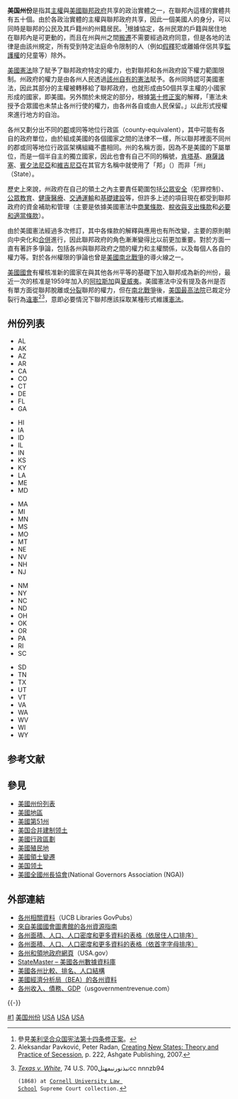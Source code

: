 {{noteTA
|G1=USState
|1=zh-cn:县; zh-tw:郡; zh-hk:縣;
|2=zh-cn:佐治亚; zh-tw:喬治亞; zh-hk:佐治亞;
|3=zh-cn:新澤西; zh-tw:紐澤西; 
|4=zh-cn:弗吉尼亞;zh-tw:維吉尼亞;zh-hk:維珍尼亞;
|5=zh-cn:艾奧瓦;zh-hk:艾奧瓦;zh-tw:愛荷華;
}}
{{Infobox subdivision type
| name               = 美國州份<br />State
| alt_name           = 邦; Commonwealth（[[肯塔基|肯塔基]]、[[麻薩諸塞|麻薩諸塞]]、[[賓夕法尼亞|賓夕法尼亞]]、[[維吉尼亞|維吉尼亞]]）
| alt_name1          =
| alt_name2          =
| alt_name3          =
| alt_name4          =
| map                = [[File:Map_of_USA_States_with_names_white.svg|290px]]
| category           = [[联邦制下的州|聯邦州]]
| territory          = {{flag|United States of America}}
| upper_unit         =
| start_date         =
| start_date1        =
| start_date2        =
| start_date3        =
| start_date4        =
| legislation_begin  =
| legislation_begin1 =
| legislation_begin2 =
| legislation_begin3 =
| legislation_begin4 =
| legislation_end    =
| legislation_end1   =
| legislation_end2   =
| legislation_end3   =
| legislation_end4   =
| end_date           =
| end_date1          =
| end_date2          =
| end_date3          =
| end_date4          =
| current_number     = 50
| number_date        =
| type               =
| type1              =
| type2              =
| type3              =
| type4              =
| status             =
| status1            =
| status2            =
| status3            =
| status4            =
| exofficio          =
| exofficio1         =
| exofficio2         =
| exofficio3         =
| exofficio4         =
| population_range   = 
| area_range         = 
| government         = {{link-en|美國各州政府|State governments of the United States|州政府}}
| government1        = 
| government2        = 
| government3        = 
| government4        = 
| subdivision        = 
| subdivision1       = 
| subdivision2       = 
| subdivision3       = 
| subdivision4       = 
}}
{{美国行政划分}}
'''美国州份'''是指其[[主權|主權]]與[[美國聯邦政府|美國聯邦政府]]共享的政治實體之一，在聯邦內這樣的實體共有五十個。由於各政治實體的主權與聯邦政府共享，因此一個美國人的身分，可以同時是聯邦的公民及其戶籍州的州籍居民。<ref>參見[[美利坚合众国宪法第十四条修正案|美利坚合众国宪法第十四条修正案]]。</ref>根據協定，各州民眾的戶籍與居住地在聯邦內是可更動的，而且在州與州之間[[出入境自由|搬遷]]不需要經過政府同意，但是各地的法律是由該州規定，所有受到特定法庭命令限制的人（例如[[假釋|假釋]]犯或離婚伴侶共享[[監護權|監護權]]的兒童等）除外。

[[美國憲法|美國憲法]]除了賦予了聯邦政府特定的權力，也對聯邦和各州政府設下權力範圍限制。州政府的權力是由各州人民透過[[美国州宪法|該州自有的憲法]]賦予。各州同時認可美國憲法，因此其部分的主權被轉移給了聯邦政府，也就形成由50個共享主權的小國家形成的國家，即美國。另外關於未規定的部分，根據[[美國憲法第十修正案|第十修正案]]的解釋，「憲法未授予合眾國也未禁止各州行使的權力，由各州各自或由人民保留。」以此形式授權來進行地方的自治。

各州又劃分出不同的[[县_(美国)|郡]]或同等地位行政區（county-equivalent），其中可能有各自的政府單位，由於組成美國的各個國家之間的法律不一樣，所以聯邦裡面不同州的郡或同等地位行政區架構組織不盡相同。州的名稱方面，因為不是美國的下屬單位，而是一個半自主的獨立國家，因此也會有自己不同的稱號，[[肯塔基州|肯塔基]]、[[麻薩諸塞州|麻薩諸塞]]、[[宾夕法尼亚州|賓夕法尼亞]]和[[弗吉尼亚州|維吉尼亞]]在其官方名稱中就使用了「邦」（{{link-en|Commonwealth|Commonwealth (U.S. state)}}）而非「州」（State）。

歷史上來說，州政府在自己的領土之內主要責任範圍包括[[美國警察#州警察|公眾安全]]（犯罪控制）、[[美国教育|公眾教育]]、[[美國醫療系統|健康醫療]]、[[美國交通|交通運輸]]和[[基础设施|基礎建設]]等，但許多上述的項目現在都受到聯邦政府的資金補助和管理（主要是依據美國憲法中[[美国宪法第一条#商業條款|商業條款]]、[[美国宪法第一条#列舉的權力|稅收與支出條款]]和[[美国宪法第一条#必要和適當條款|必要和適當條款]]）。

由於美國憲法經過多次修訂，其中各條款的解釋與應用也有所改變，主要的原則朝向中央化和[[合併原則|合併]]進行，因此聯邦政府的角色漸漸變得比以前更加重要。對於{{link-en|各州的權限|states' rights}}方面一直有著許多爭論，包括各州與聯邦政府之間的權力和主權關係，以及每個人各自的權力等。對於各州權限的爭論也曾是[[南北战争|美國南北戰爭]]的導火線之一。

[[美國國會|美國國會]]有權核准新的國家在與其他各州平等的基礎下加入聯邦成為新的州份，最近一次的核准是1959年加入的[[阿拉斯加|阿拉斯加]]與[[夏威夷|夏威夷]]。美國憲法中没有提及各州是否有單方面從聯邦脫離或[[国家分裂|分裂]]聯邦的權力，但在[[南北戰爭|南北戰爭]]後，[[美国最高法院|美国最高法院]]已裁定分裂行為[[違憲|違憲]]<ref name="books.google.com">Aleksandar Pavković, Peter Radan, [http://books.google.com/books?id=-IjHbPvp1W0C Creating New States: Theory and Practice of Secession], p. 222, Ashgate Publishing, 2007.</ref><ref name="Texas v. White">[http://www.law.cornell.edu/supct/html/historics/USSC_CR_0074_0700_ZO.html ''Texas v. White''], 74 U.S. 700نبذنورنبمهتلcc nnnzb94
 (1868) at [[康奈尔法学院|Cornell University Law School]] Supreme Court collection.</ref>，意即必要情況下聯邦應該採取某種形式維護[[憲法|憲法]]。

== 州份列表 ==
{{Main list|美國州份列表}}
{{col-begin}}
{{col-5}}
*AL{{flag|Alabama}}
*AK{{flag|Alaska}}
*AZ{{flag|Arizona}}
*AR{{flag|Arkansas}}
*CA{{flag|California}}
*CO{{flag|Colorado}}
*CT{{flag|Connecticut}}
*DE{{flag|Delaware}}
*FL{{flag|Florida}}
*GA{{flag|Georgia (U.S. state)}}
{{col-5}}
*HI{{flag|Hawaii}}
*IA{{flag|Iowa}}
*ID{{flag|Idaho}}
*IL{{flag|Illinois}}
*IN{{flag|Indiana}}
*KS{{flag|Kansas}}
*KY{{flag|Kentucky}}
*LA{{flag|Louisiana}}
*ME{{flag|Maine}}
*MD{{flag|Maryland}}
{{col-5}}
*MA{{flag|Massachusetts}}
*MI{{flag|Michigan}}
*MN{{flag|Minnesota}}
*MS{{flag|Mississippi}}
*MO{{flag|Missouri}}
*MT{{flag|Montana}}
*NE{{flag|Nebraska}}
*NV{{flag|Nevada}}
*NH{{flag|New Hampshire}}
*NJ{{flag|New Jersey}}
{{col-5}}
*NM{{flag|New Mexico}}
*NY{{flag|New York}}
*NC{{flag|North Carolina}}
*ND{{flag|North Dakota}}
*OH{{flag|Ohio}}
*OK{{flag|Oklahoma}}
*OR{{flag|Oregon}}
*PA{{flag|Pennsylvania}}
*RI{{flag|Rhode Island}}
*SC{{flag|South Carolina}} 
{{col-5}}
*SD{{flag|South Dakota}}
*TN{{flag|Tennessee}}
*TX{{flag|Texas}}
*UT{{flag|Utah}}
*VT{{flag|Vermont}}
*VA{{flag|Virginia}}
*WA{{flag|Washington}}
*WV{{flag|West Virginia}}
*WI{{flag|Wisconsin}}
*WY{{flag|Wyoming}}
{{col-end}}

{{lan
|zh-hant = {{USA midsize imagemap with state names zh-hant}}
|zh-hans = {{USA midsize imagemap with state names zh-hans}}
|upright=2.6|frameless|center
}}

== 参考文献 ==
{{Reflist}}

== 參見 ==
{{Portal box|美国|政治|地理}}
{{div col|2}}
*[[美國州份列表|美國州份列表]]
*[[美國地區|美國地區]]
*[[美國第51州|美國第51州]]
*[[美国合并建制领土|美国合并建制领土]]
*[[美國行政區劃|美國行政區劃]]
*[[美國殖民地|美國殖民地]]
*[[美國領土變遷|美國領土變遷]]
*[[美国领土|美国领土]]
*[[美國全國州長協會|美國全國州長協會]](National Governors Association (NGA))
{{div col end}}

== 外部連結 ==
* [https://web.archive.org/web/20090724193858/http://ucblibraries.colorado.edu/govpubs/st/allstate.htm 各州相關資料]（UCB Libraries GovPubs）{{en}}
* [http://www.loc.gov/rr/program/bib/states/ 來自美國國會圖書館的各州資源指南]{{en}}
* [https://web.archive.org/web/20030908033237/http://factfinder.census.gov/bf/_lang%3Den_vt_name%3DDEC_2000_SF1_U_GCTPH1R_US9S_geo_id%3D01000US.html 各州面積、人口、人口密度和更多資料的表格（依居住人口排序）]{{en}}
* [https://web.archive.org/web/20030831164720/http://factfinder.census.gov/bf/_lang%3Den_vt_name%3DDEC_2000_SF1_U_GCTPH1_US9_geo_id%3D01000US.html 各州面積、人口、人口密度和更多資料的表格（依首字字母排序）]{{en}}
* [http://www.usa.gov/Agencies/State_and_Territories.shtml 各州和領地政府網頁]（USA.gov）{{en}}
* [https://web.archive.org/web/20120616005932/http://www.statemaster.com/index.php StateMaster – 美國各州數據資料庫]{{en}}
* [https://web.archive.org/web/20151023035315/http://www.top50states.com/ 美國各州比較、排名、人口結構]{{en}}
* [http://www.bea.gov/newsreleases/regional/gdp_state/gsp_newsrelease.htm 美國經濟分析局（BEA）的各州資料]{{en}}
* [http://www.usgovernmentrevenue.com/state_rev_summary.php?chart=Z0&year=2010&units=d&rank=a 各州收入、債務、GDP]（usgovernmentrevenue.com）{{en}}

{{-}}
{{美国行政区划}}
{{美洲题目|行政区划}}
{{美国各州列表}}
{{美国索引|state=collapsed}}

[[Category:美国行政区划单位|#1]]
[[Category:美国州份|]]
[[Category:各国州份|USA]]
[[Category:各国联邦主体|USA]]
[[Category:各国一级行政区|USA]]